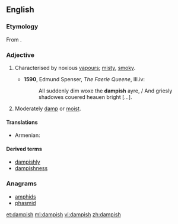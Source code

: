 ==English==

===Etymology===
From {{suffix|damp|ish}}.

===Adjective===
{{en-adj}}

# {{context|obsolete}} Characterised by noxious [[vapour]]s; [[misty]], [[smoky]].
#* '''1590''', Edmund Spenser, ''The Faerie Queene'', III.iv:
#*: All suddenly dim woxe the '''dampish''' ayre, / And griesly shadowes couered heauen bright [...].
# Moderately [[damp]] or [[moist]].

====Translations====
{{trans-top|moderately damp or moist}}
* Armenian: {{t-|hy|խոնավավուն|tr=xonavavun}}
{{trans-mid}}
{{trans-bottom}}

====Derived terms====
* [[dampishly]]
* [[dampishness]]

===Anagrams===
* [[amphids#English|amphids]]
* [[phasmid#English|phasmid]]

[[et:dampish]]
[[ml:dampish]]
[[vi:dampish]]
[[zh:dampish]]